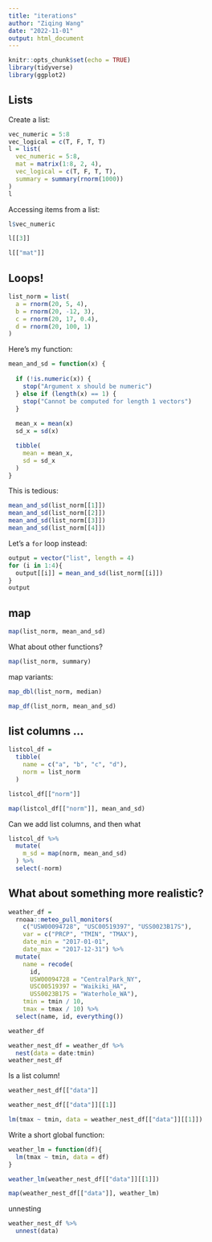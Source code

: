 ```yaml
---
title: "iterations"
author: "Ziqing Wang"
date: "2022-11-01"
output: html_document
---
```


```r
knitr::opts_chunk$set(echo = TRUE)
library(tidyverse)
library(ggplot2)
```

## Lists
Create a list:
```r
vec_numeric = 5:8
vec_logical = c(T, F, T, T)
l = list(
  vec_numeric = 5:8,
  mat = matrix(1:8, 2, 4),
  vec_logical = c(T, F, T, T),
  summary = summary(rnorm(1000))
)
l
```
Accessing items from a list:
```r
l$vec_numeric

l[[3]]

l[["mat"]]
```

## Loops!
```r
list_norm = list(
  a = rnorm(20, 5, 4),
  b = rnorm(20, -12, 3),
  c = rnorm(20, 17, 0.4),
  d = rnorm(20, 100, 1)
)
```

Here's my function:
```r
mean_and_sd = function(x) {
  
  if (!is.numeric(x)) {
    stop("Argument x should be numeric")
  } else if (length(x) == 1) {
    stop("Cannot be computed for length 1 vectors")
  }
  
  mean_x = mean(x)
  sd_x = sd(x)

  tibble(
    mean = mean_x, 
    sd = sd_x
  )
}

```

This is tedious:
```r
mean_and_sd(list_norm[[1]])
mean_and_sd(list_norm[[2]])
mean_and_sd(list_norm[[3]])
mean_and_sd(list_norm[[4]])

```

Let's a `for` loop instead:
```r
output = vector("list", length = 4)
for (i in 1:4){
  output[[i]] = mean_and_sd(list_norm[[i]])
}
output
```

## map
```r
map(list_norm, mean_and_sd)
```

What about other functions?
```r
map(list_norm, summary)
```

map variants:
```r
map_dbl(list_norm, median)
```

```r
map_df(list_norm, mean_and_sd)
```

## list columns ...

```r
listcol_df = 
  tibble(
    name = c("a", "b", "c", "d"),
    norm = list_norm
  )
```

```r
listcol_df[["norm"]]
```

```r
map(listcol_df[["norm"]], mean_and_sd)
```

Can we add list columns, and then what

```r
listcol_df %>%
  mutate(
    m_sd = map(norm, mean_and_sd)
  ) %>%
  select(-norm)
```

## What about something more realistic?

```r
weather_df = 
  rnoaa::meteo_pull_monitors(
    c("USW00094728", "USC00519397", "USS0023B17S"),
    var = c("PRCP", "TMIN", "TMAX"), 
    date_min = "2017-01-01",
    date_max = "2017-12-31") %>%
  mutate(
    name = recode(
      id, 
      USW00094728 = "CentralPark_NY", 
      USC00519397 = "Waikiki_HA",
      USS0023B17S = "Waterhole_WA"),
    tmin = tmin / 10,
    tmax = tmax / 10) %>%
  select(name, id, everything())

weather_df
```

```r
weather_nest_df = weather_df %>%
  nest(data = date:tmin)
weather_nest_df
```

Is a list column!
```r
weather_nest_df[["data"]]
```


```r
weather_nest_df[["data"]][[1]]

lm(tmax ~ tmin, data = weather_nest_df[["data"]][[1]])
```

Write a short global function:

```r
weather_lm = function(df){
  lm(tmax ~ tmin, data = df)
}
```

```r
weather_lm(weather_nest_df[["data"]][[1]])
```

```r
map(weather_nest_df[["data"]], weather_lm)
```

unnesting
```r
weather_nest_df %>%
  unnest(data)
```

